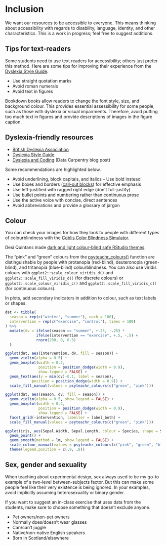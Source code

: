 # Inclusion

We want our resources to be accessible to everyone. This means thinking about accessibility with regards to disability, language, identity, and other characteristics. This is a work in progress; feel free to suggest additions.


## Tips for text-readers

Some students need to use text readers for accessibility; others just prefer this method. Here are some tips for improving their experience from the [Dyslexia Style Guide](https://www.bdadyslexia.org.uk/common/ckeditor/filemanager/userfiles/Dyslexia_Style_Guide_2018-final.pdf).

* Use straight quotation marks
* Avoid roman numerals
* Avoid text in figures

Bookdown books allow readers to change the font style, size, and background colour. This provides essential assessibility for some people, such as those with dyslexia or visual impairments. Therefore, avoid putting too much text in figures and provide descriptions of images in the figure caption.


## Dyslexia-friendly resources

* [British Dyslexia Association](https://www.bdadyslexia.org.uk/educator)
* [Dyslexia Style Guide](https://www.bdadyslexia.org.uk/common/ckeditor/filemanager/userfiles/Dyslexia_Style_Guide_2018-final.pdf)
* [Dyslexia and Coding](https://datacarpentry.org/blog/2017/09/coding-and-dyslexia) (Data Carpentry blog post)


Some recommendations are highlighted below.

* Avoid underlining, block capitals, and italics -- Use bold instead
* Use boxes and borders ([call-out blocks](#call-out-blocks)) for effective emphasis
* Use left-justified with ragged right edge (don't full-justify)
* Use bullet points and numbering rather than continuous prose
* Use the active voice with concise, direct sentences
* Avoid abbreviations and provide a glossary of jargon


## Colour

You can check your images for how they look to people with different types of colourblindness with the [Coblis Color Blindness Simulator](https://www.color-blindness.com/coblis-color-blindness-simulator/).

Desi Quintans made [dark and light colour-blind safe RStudio themes](https://github.com/DesiQuintans/Pebble-safe).

The "pink" and "green" colours from the [psyteachr_colours()]() function are distinguishable by people with protanopia (red-blind), deuteronopia (green-blind), and tritanopia (blue-blind) colourblindness. You can also use viridis colours with `ggplot2::scale_colour_viridis_d()` and `ggplot2::scale_fill_viridis_d()` (for discrete colours) or `ggplot2::scale_colour_viridis_c()` and `ggplot2::scale_fill_viridis_c()` (for continuous colours).

In plots, add secondary indicators in addition to colour, such as text labels or shapes.

```r

dat <- tibble(
  season = rep(c("winter", "summer"), each = 100),
  intervention = rep(c("exercise", "control"), times = 100)
) %>%
  mutate(dv = ifelse(season == "summer", +.25, -.25) *
              ifelse(intervention == "exercise", +.5, -.5) +
              rnorm(200, 0, 0.5)
  )

ggplot(dat, aes(intervention, dv, fill = season)) +
  geom_violin(alpha = 0.5) +
  geom_boxplot(width = 0.2, 
               position = position_dodge(width = 0.9), 
               show.legend = FALSE) +
  geom_text(aes(y = min(dv)-0.1, label = season), 
            position = position_dodge(width = 0.9)) +
  scale_fill_manual(values = psyteachr_colours(c("green", "pink")))

```


```r

ggplot(dat, aes(season, dv, fill = season)) +
  geom_violin(alpha = 0.5, show.legend = FALSE) +
  geom_boxplot(width = 0.2, 
               position = position_dodge(width = 0.9), 
               show.legend = FALSE) +
  facet_grid(~intervention, labeller = label_both) +
  scale_fill_manual(values = psyteachr_colours(c("green", "pink")))

```

```r

ggplot(iris, aes(Sepal.Width, Sepal.Length, colour = Species, shape = Species)) +
  geom_point() +
  geom_smooth(method = lm, show.legend = FALSE) +
  scale_colour_manual(values = psyteachr_colours(c("pink", "green", "blue"))) +
  theme(legend.position = c(.9, .8))

```

## Sex, gender and sexuality

When teaching about experimental design, sex always used to be my go-to example of a two-level between-subjects factor. But this can make some people feel like their very existence is being ignored. In your examples, avoid implicitly assuming heterosexuality or binary gender.

If you want to suggest an in-class exercise that uses data from the students, make sure to choose something that doesn't exclude anyone. 

* Pet owners/non-pet owners
* Normally does/doesn't wear glasses
* Can/can't juggle
* Native/non-native English speakers
* Born in Scotland/elsewhere




